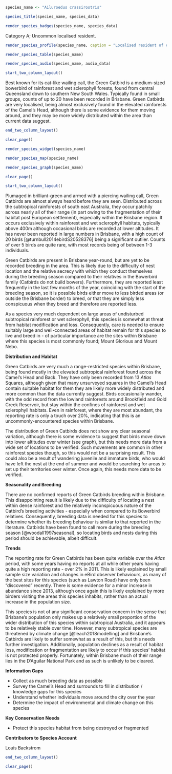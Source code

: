 ```r
species_name <- "Ailuroedus crassirostris"
```

```r
species_title(species_name, species_data)
```

```r
render_species_badges(species_name, species_data)
```

Category A; Uncommon localised resident.

```r
render_species_profile(species_name, caption = "Localised resident of elevated rainforest. Presumably present all year-round, but no confirmed breeding records as yet. Not of conservation concern, but quite range restricted within Brisbane and relies on remnant rainforest which is partially threatened.")
```

```r
render_species_table(species_name)
```

```r
render_species_audio(species_name, audio_data)
```

```r
start_two_column_layout()
```

Best known for its cat-like wailing call, the Green Catbird is a medium-sized bowerbird of rainforest and wet sclerophyll forests, found from central Queensland down to southern New South Wales. Typically found in small groups, counts of up to 20 have been recorded in Brisbane. Green Catbirds are very localised, being almost exclusively found in the elevated rainforests of the Camel's Head, although there is some evidence for them moving around, and they may be more widely distributed within the area than current data suggest.

```r
end_two_column_layout()
```

```r
clear_page()
```

```r
render_species_widget(species_name)
```

```r
render_species_map(species_name)
```

```r
render_species_graph(species_name)
```

```r
clear_page()
```

```r
start_two_column_layout()
```

Plumaged in brilliant-green and armed with a piercing wailing call, Green Catbirds are almost always heard before they are seen. Distributed across the subtropical rainforests of south east Australia, they occur patchily across nearly all of their range (in part owing to the fragmentation of their habitat post European settlement), especially within the Brisbane region. It occurs exclusively within rainforest and wet sclerophyll habitats, typically above 400m although occasional birds are recorded at lower altitudes. It has never been reported in large numbers in Brisbane, with a high count of 20 birds [@turnbull2014ebirdS20528376] being a significant outlier. Counts of over 5 birds are quite rare, with most records being of between 1-3 individuals.

Green Catbirds are present in Brisbane year-round, but are yet to be recorded breeding in the area. This is likely due to the difficulty of nest location and the relative secrecy with which they conduct themselves during the breeding season compared to their relatives in the Bowerbird family (Catbirds do not build bowers). Furthermore, they are reported least frequently in the last few months of the year, coinciding with the start of the breeding season, so it is possible birds either move to less birded areas (or outside the Brisbane border) to breed, or that they are simply less conspicuous when they breed and therefore are reported less.

As a species very much dependent on large areas of undisturbed subtropical rainforest or wet sclerophyll, this species is somewhat at threat from habitat modification and loss. Consequently, care is needed to ensure suitably large and well-connected areas of habitat remain for this species to live and breed in - of particular importance are the sites within Brisbane where this species is most commonly found; Mount Glorious and Mount Nebo.

**Distribution and Habitat**

Green Catbirds are very much a range-restricted species within Brisbane, being found mostly in the elevated subtropical rainforest found across the Camel's Head and Back. They have only been recorded from 13 _Atlas_ Squares, although given that many unsurveyed squares in the Camel's Head contain suitable habitat for them they are likely more widely distributed and more common than the data currently suggest. Birds occasionally wander, with the odd record from the lowland rainforests around Brookfield and Gold Creek Reservoir, but stay within the confines of rainforest and wet sclerophyll habitats. Even in rainforest, where they are most abundant, the reporting rate is only a touch over 20%, indicating that this is an uncommonly-encountered species within Brisbane.

The distribution of Green Catbirds does not show any clear seasonal variation, although there is some evidence to suggest that birds move down into lower altitudes over winter (see graph), but this needs more data from a wide set of locations to be verified. Such movements are common in other rainforest species though, so this would not be a surprising result. This could also be a result of wandering juvenile and immature birds, who would have left the nest at the end of summer and would be searching for areas to set up their territories over winter. Once again, this needs more data to be verified.

**Seasonality and Breeding**

There are no confirmed reports of Green Catbirds breeding within Brisbane. This disappointing result is likely due to the difficulty of locating a nest within dense rainforest and the relatively inconspicuous nature of the Catbird's breeding activities - especially when compared to its Bowerbird relatives. Consequently, breeding data is needed for this species to determine whether its breeding behaviour is similar to that reported in the literature. Catbirds have been found to call more during the breeding season [@woodall1997seasonal], so locating birds and nests during this period should be achievable, albeit difficult.

**Trends**

The reporting rate for Green Catbirds has been quite variable over the _Atlas_ period, with some years having no reports at all while other years having quite a high reporting rate - over 2% in 2011. This is likely explained by small sample size variation and changes in eBird observer behaviours, as many of the best sites for this species (such as Lawton Road) have only been "discovered" recently. There is some evidence for a minor increase in abundance since 2013, although once again this is likely explained by more birders visiting the areas this species inhabits, rather than an actual increase in the population size.

This species is not of any significant conservation concern in the sense that Brisbane's population only makes up a relatively small proportion of the wider distribution of this species within subtropical Australia, and it appears to be relatively stable over time. However, many subtropical species are threatened by climate change [@leach2018modelling] and Brisbane's Catbirds are likely to suffer somewhat as a result of this, but this needs further investigation. Additionally, population declines as a result of habitat loss, modification or fragmentation are likely to occur if this species' habitat is not protected properly. Fortunately, within Brisbane much of their range lies in the D'Aguilar National Park and as such is unlikely to be cleared.

**Information Gaps**

- Collect as much breeding data as possible
- Survey the Camel's Head and surrounds to fill in distribution / knowledge gaps for this species
- Understand whether individuals move around the city over the year
- Determine the impact of environmental and climate change on this species

**Key Conservation Needs**

- Protect this species habitat from being destroyed or fragmented

**Contributors to Species Account**

Louis Backstrom


```r
end_two_column_layout()
```

```r
clear_page()
```
